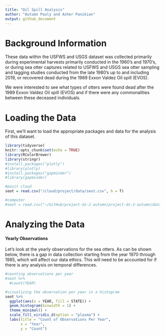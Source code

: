 ```yaml
---
title: "Oil Spill Analysis"
author: "Autumn Pauly and Asher Panikian"
output: github_document
---
```


# Background Information
These data within the USFWS and USGS dataset was collected primarily during experimental harvests primarily conducted in the 1960's and 1970's, or during sea otter captures related to USFWS and USGS sea otter sampling and tagging studies conducted from the late 1980's up to and including 2019, or recovered dead during the 1989 Exxon Valdez Oil spill (EVOS).

We were interested to see what types of otters were found dead after the 1989 Exxon Valdez Oil spill (EVOS) and if there were any commonalities between these deceased individuals. 

# Loading the Data
First, we'll want to load the appropriate packages and data for the analysis of this dataset.

```r
library(tidyverse)
knitr::opts_chunk$set(echo = TRUE)
library(RColorBrewer)
library(stringr)
#install.packages("plotly")
#library(plotly)
#install.packages("gapminder")
#library(gapminder)
```

```r
#posit cloud
seot = read.csv("/cloud/project/data/seot.csv", h = T)

#computer
#seot = read.csv("~/GitHub/project-ds-2-autumn/project-ds-2-autumn/data/seot.csv", h = T)
```

# Analyzing the Data

#### Yearly Observations
Let's look at the yearly observations for the sea otters. As can be shown below, there is a gap in data collection starting from the year 1970 through 1985, which will affect our data ethics. This will need to be accounted for if there is any analysis on temporal differences. 

```r
#counting observations per year
#seot %>% 
  #count(YEAR)

#visualizing the observation per year in a histogram
seot %>% 
  ggplot(aes(x = YEAR, fill = STATE)) +
  geom_histogram(binwidth = 1) +
  theme_minimal() +
  scale_fill_viridis_d(option = "plasma") +
  labs(title = "Count of Observations Per Year",
       x = "Year", 
       y = "Count")
```






























